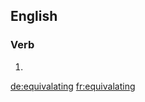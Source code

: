 ==English==

===Verb===
{{head|en}}

# {{present participle of|equivalate|lang=en}}

[[de:equivalating]]
[[fr:equivalating]]